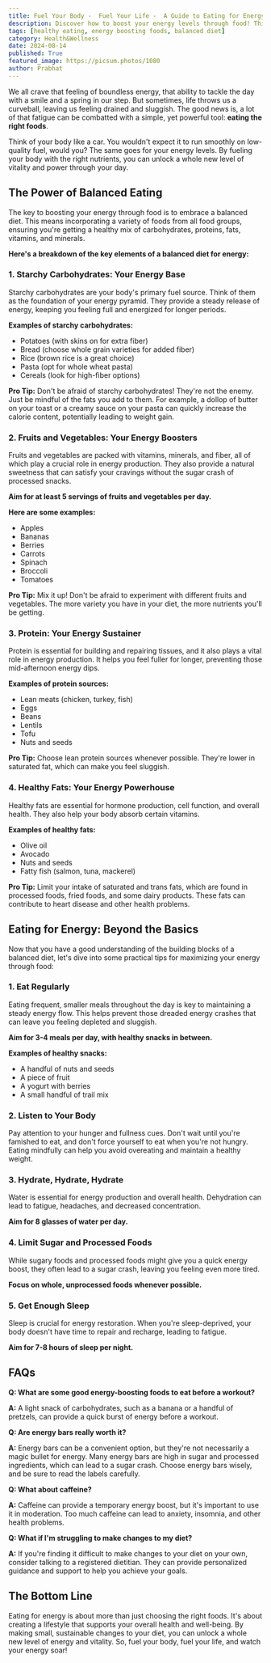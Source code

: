 ```yaml
---
title: Fuel Your Body -  Fuel Your Life -  A Guide to Eating for Energy
description: Discover how to boost your energy levels through food! This comprehensive guide explores the key elements of a balanced diet for energy, including starchy carbohydrates, fruits and vegetables, protein, healthy fats, and practical tips for maximizing your energy.
tags: [healthy eating, energy boosting foods, balanced diet]
category: Health&Wellness
date: 2024-08-14
published: True
featured_image: https://picsum.photos/1080
author: Prabhat
---
```



We all crave that feeling of boundless energy, that ability to tackle the day with a smile and a spring in our step. But sometimes, life throws us a curveball, leaving us feeling drained and sluggish.  The good news is, a lot of that fatigue can be combatted with a simple, yet powerful tool:  **eating the right foods**.

Think of your body like a car. You wouldn't expect it to run smoothly on low-quality fuel, would you?  The same goes for your energy levels.  By fueling your body with the right nutrients, you can unlock a whole new level of vitality and power through your day.

## The Power of Balanced Eating

The key to boosting your energy through food is to embrace a balanced diet.  This means incorporating a variety of foods from all food groups, ensuring you're getting a healthy mix of carbohydrates, proteins, fats, vitamins, and minerals.

**Here's a breakdown of the key elements of a balanced diet for energy:**

### 1.  Starchy Carbohydrates: Your Energy Base

Starchy carbohydrates are your body's primary fuel source.  Think of them as the foundation of your energy pyramid.  They provide a steady release of energy, keeping you feeling full and energized for longer periods.

**Examples of starchy carbohydrates:**

* Potatoes (with skins on for extra fiber)
* Bread (choose whole grain varieties for added fiber)
* Rice (brown rice is a great choice)
* Pasta (opt for whole wheat pasta)
* Cereals (look for high-fiber options)

**Pro Tip:**  Don't be afraid of starchy carbohydrates!  They're not the enemy.  Just be mindful of the fats you add to them.  For example, a dollop of butter on your toast or a creamy sauce on your pasta can quickly increase the calorie content, potentially leading to weight gain.

### 2.  Fruits and Vegetables: Your Energy Boosters

Fruits and vegetables are packed with vitamins, minerals, and fiber, all of which play a crucial role in energy production.  They also provide a natural sweetness that can satisfy your cravings without the sugar crash of processed snacks.

**Aim for at least 5 servings of fruits and vegetables per day.**

**Here are some examples:**

* Apples
* Bananas
* Berries
* Carrots
* Spinach
* Broccoli
* Tomatoes

**Pro Tip:**  Mix it up!  Don't be afraid to experiment with different fruits and vegetables.  The more variety you have in your diet, the more nutrients you'll be getting.

### 3.  Protein: Your Energy Sustainer

Protein is essential for building and repairing tissues, and it also plays a vital role in energy production.  It helps you feel fuller for longer, preventing those mid-afternoon energy dips.

**Examples of protein sources:**

* Lean meats (chicken, turkey, fish)
* Eggs
* Beans
* Lentils
* Tofu
* Nuts and seeds

**Pro Tip:**  Choose lean protein sources whenever possible.  They're lower in saturated fat, which can make you feel sluggish.

### 4.  Healthy Fats: Your Energy Powerhouse

Healthy fats are essential for hormone production, cell function, and overall health.  They also help your body absorb certain vitamins.

**Examples of healthy fats:**

* Olive oil
* Avocado
* Nuts and seeds
* Fatty fish (salmon, tuna, mackerel)

**Pro Tip:**  Limit your intake of saturated and trans fats, which are found in processed foods, fried foods, and some dairy products.  These fats can contribute to heart disease and other health problems.

##  Eating for Energy:  Beyond the Basics

Now that you have a good understanding of the building blocks of a balanced diet, let's dive into some practical tips for maximizing your energy through food:

### 1.  Eat Regularly

Eating frequent, smaller meals throughout the day is key to maintaining a steady energy flow.  This helps prevent those dreaded energy crashes that can leave you feeling depleted and sluggish.

**Aim for 3-4 meals per day, with healthy snacks in between.**

**Examples of healthy snacks:**

* A handful of nuts and seeds
* A piece of fruit
* A yogurt with berries
* A small handful of trail mix

### 2.  Listen to Your Body

Pay attention to your hunger and fullness cues.  Don't wait until you're famished to eat, and don't force yourself to eat when you're not hungry.  Eating mindfully can help you avoid overeating and maintain a healthy weight.

### 3.  Hydrate, Hydrate, Hydrate

Water is essential for energy production and overall health.  Dehydration can lead to fatigue, headaches, and decreased concentration.

**Aim for 8 glasses of water per day.**

### 4.  Limit Sugar and Processed Foods

While sugary foods and processed foods might give you a quick energy boost, they often lead to a sugar crash, leaving you feeling even more tired.

**Focus on whole, unprocessed foods whenever possible.**

### 5.  Get Enough Sleep

Sleep is crucial for energy restoration.  When you're sleep-deprived, your body doesn't have time to repair and recharge, leading to fatigue.

**Aim for 7-8 hours of sleep per night.**

##  FAQs

**Q:  What are some good energy-boosting foods to eat before a workout?**

**A:**  A light snack of carbohydrates, such as a banana or a handful of pretzels, can provide a quick burst of energy before a workout.

**Q:  Are energy bars really worth it?**

**A:**  Energy bars can be a convenient option, but they're not necessarily a magic bullet for energy.  Many energy bars are high in sugar and processed ingredients, which can lead to a sugar crash.  Choose energy bars wisely, and be sure to read the labels carefully.

**Q:  What about caffeine?**

**A:**  Caffeine can provide a temporary energy boost, but it's important to use it in moderation.  Too much caffeine can lead to anxiety, insomnia, and other health problems.

**Q:  What if I'm struggling to make changes to my diet?**

**A:**  If you're finding it difficult to make changes to your diet on your own, consider talking to a registered dietitian.  They can provide personalized guidance and support to help you achieve your goals.

##  The Bottom Line

Eating for energy is about more than just choosing the right foods.  It's about creating a lifestyle that supports your overall health and well-being.  By making small, sustainable changes to your diet, you can unlock a whole new level of energy and vitality.  So, fuel your body, fuel your life, and watch your energy soar!
